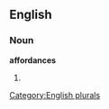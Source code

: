 
==English==

===Noun===
'''affordances'''

# {{plural of|[[affordance]]}}

[[Category:English plurals]]